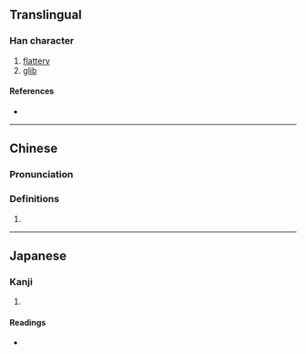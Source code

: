 {{also|佞}}
{{character info}}
==Translingual==

===Han character===
{{Han char|rn=9|rad=人|as=06|sn=8|four=|canj=OYVV|ids=⿰亻妄}}

# [[flattery]]
# [[glib]]

====References====
* {{Han ref|kx=0102.291|hdz=10153.011|uh=4FAB|ud=20395}}

----

==Chinese==
{{zh-forms}}

===Pronunciation===
{{zh-pron
|m=nìng
|c=ling6,ning6
|mc=
|oc=
|ma=
|cat=n,a
}}

===Definitions===
{{zh-hanzi}}

# {{rfdef|zh}}

----

==Japanese==

===Kanji===
{{ja-kanji|grade=|rs=人06}}

# {{rfdef|ja|sort=人06}}

====Readings====
* {{ja-readings|on=[[ねい]] (nei), [[でい]] (dei)|kun=[[おもねる]] (omoneru), [[よこしま]] (yokoshima)}}